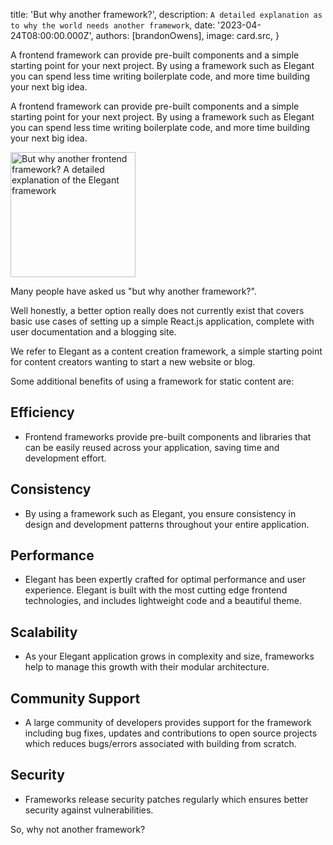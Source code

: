 
  title: 'But why another framework?',
  description: `A detailed explanation as to why the world needs another framework`,
  date: '2023-04-24T08:00:00.000Z',
  authors: [brandonOwens],
  image: card.src,
}

<!--excerpt-->

A frontend framework can provide pre-built components and a simple starting point for your next project. By using a framework such as Elegant you can spend less time writing boilerplate code, and more time building your next big idea.

<!--/excerpt-->

A frontend framework can provide pre-built components and a simple starting point for your next project. By using a framework such as Elegant you can spend less time writing boilerplate code, and more time building your next big idea.

<div className="my-8 shadow-xl">
  <img src={card.src} height="200" alt="But why another frontend framework? A detailed explanation of the Elegant framework" className="rounded-xl"/>
</div>

Many people have asked us "but why another framework?".

Well honestly, a better option really does not currently exist that covers basic use cases of setting up a simple React.js application, complete with user documentation and a blogging site.

We refer to Elegant as a content creation framework, a simple starting point for content creators wanting to start a new website or blog.

Some additional benefits of using a framework for static content are:

## Efficiency
  - Frontend frameworks provide pre-built components and libraries that can be easily reused across your application, saving time and development effort.

## Consistency 
  - By using a framework such as Elegant, you ensure consistency in design and development patterns throughout your entire application.

## Performance 
  - Elegant has been expertly crafted for optimal performance and user experience. Elegant is built with the most cutting edge frontend technologies, and includes lightweight code and a beautiful theme.

## Scalability 
  - As your Elegant application grows in complexity and size, frameworks help to manage this growth with their modular architecture.

## Community Support 
  - A large community of developers provides support for the framework including bug fixes, updates and contributions to open source projects which reduces bugs/errors associated with building from scratch.

## Security
  - Frameworks release security patches regularly which ensures better security against vulnerabilities.

So, why not another framework?